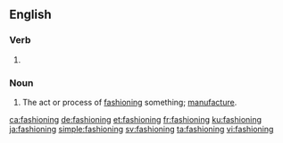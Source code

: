 ==English==

===Verb===
{{head|en|present participle}}

# {{present participle of|fashion|lang=en|nocat=1}}

===Noun===
{{en-noun}}

# The act or process of [[fashion]]ing something; [[manufacture]].

[[ca:fashioning]]
[[de:fashioning]]
[[et:fashioning]]
[[fr:fashioning]]
[[ku:fashioning]]
[[ja:fashioning]]
[[simple:fashioning]]
[[sv:fashioning]]
[[ta:fashioning]]
[[vi:fashioning]]